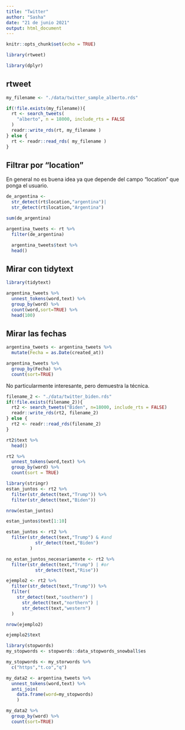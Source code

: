 ```yaml
---
title: "Twitter"
author: "Sasha"
date: "21 de junio 2021"
output: html_document
---
```


```r
knitr::opts_chunk$set(echo = TRUE)

library(rtweet)

library(dplyr)
```

## rtweet 

```r
my_filename <- "./data/twitter_sample_alberto.rds"

if(!file.exists(my_filename)){
  rt <- search_tweets(
    "alberto", n = 18000, include_rts = FALSE
  )
  readr::write_rds(rt, my_filename )
} else {
  rt <- readr::read_rds( my_filename )
}
```



## Filtrar por "location"

En general no es buena idea ya que depende del campo "location" que ponga el usuario.

```r
de_argentina <- 
  str_detect(rt$location,"argentina")|
  str_detect(rt$location,"Argentina")

sum(de_argentina)

argentina_tweets <- rt %>% 
  filter(de_argentina)
```

```r
  argentina_tweets$text %>% 
  head()
```

## Mirar con tidytext

```r
library(tidytext)

argentina_tweets %>% 
  unnest_tokens(word,text) %>% 
  group_by(word) %>% 
  count(word,sort=TRUE) %>% 
  head(100)
```

## Mirar las fechas

```r
argentina_tweets <- argentina_tweets %>% 
  mutate(Fecha = as.Date(created_at))
```

```r
argentina_tweets %>% 
  group_by(Fecha) %>% 
  count(sort=TRUE)
```
No particularmente interesante, pero demuestra la técnica.


```r
filename_2 <- "./data/twitter_biden.rds"
if(!file.exists(filename_2)){
  rt2 <- search_tweets("Biden", n=18000, include_rts = FALSE)
  readr::write_rds(rt2, filename_2)
} else {
  rt2 <- readr::read_rds(filename_2)
}
```

```r
rt2$text %>% 
  head()
```

```r
rt2 %>% 
  unnest_tokens(word,text) %>% 
  group_by(word) %>% 
  count(sort = TRUE)
```

```r
library(stringr)
estan_juntos <- rt2 %>% 
  filter(str_detect(text,"Trump")) %>% 
  filter(str_detect(text,"Biden"))
```

```r
nrow(estan_juntos)
```

```r
estan_juntos$text[1:10]
```

```r
estan_juntos <- rt2 %>% 
  filter(str_detect(text,"Trump") & #and
           str_detect(text,"Biden")
         )
```

```r
no_estan_juntos_necesariamente <- rt2 %>% 
  filter(str_detect(text,"Trump") | #or
           str_detect(text,"Rise"))
```

```r
ejemplo2 <- rt2 %>% 
  filter(str_detect(text,"Trump")) %>% 
  filter(
    str_detect(text,"southern") | 
      str_detect(text,"northern") | 
      str_detect(text,"western") 
  )
```

```r
nrow(ejemplo2)
```
```r
ejemplo2$text
```

```r
library(stopwords)
my_stopwords <- stopwords::data_stopwords_snowball$es
```

```r
my_stopwords <- my_storwords %>% 
  c("https","t.co","q")
```

```r
my_data2 <- argentina_tweets %>% 
  unnest_tokens(word,text) %>% 
  anti_join(
    data.frame(word=my_stopwords)
    )
```

```r
my_data2 %>% 
  group_by(word) %>% 
  count(sort=TRUE)
```

